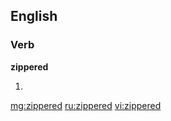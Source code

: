 ==English==
===Verb===
'''zippered'''
# {{past of|[[zipper]]}}

[[mg:zippered]]
[[ru:zippered]]
[[vi:zippered]]